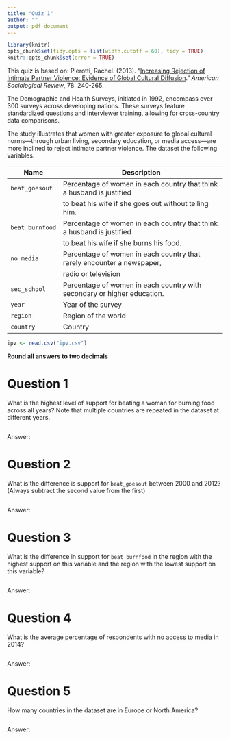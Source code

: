```yaml
---
title: "Quiz 1"
author: ""
output: pdf_document
---
```


```r
library(knitr)
opts_chunk$set(tidy.opts = list(width.cutoff = 60), tidy = TRUE)
knitr::opts_chunk$set(error = TRUE)
```

This quiz is based on: Pierotti, Rachel. (2013). "[Increasing Rejection of Intimate Partner Violence: Evidence of Global Cultural Diffusion](http://dx.doi.org/10.1177/0003122413480363)." *American Sociological Review*, 78: 240-265. 

The Demographic and Health Surveys, initiated in 1992, encompass over 300 surveys across developing nations. These surveys feature standardized questions and interviewer training, allowing for cross-country data comparisons. 

The study illustrates that women with greater exposure to global cultural norms—through urban living, secondary education, or media access—are more inclined to reject intimate partner violence. The dataset the following variables.

| Name            | Description                                                             |
|-----------------|-------------------------------------------------------------------------|
| `beat_goesout`  | Percentage of women in each country that think a husband is justified   |
|                 | to beat his wife if she goes out without telling him.                   |
| `beat_burnfood` | Percentage of women in each country that think a husband is justified   |
|                 | to beat his wife if she burns his food.                                 |
| `no_media`      | Percentage of women in each country that rarely encounter a newspaper,  |
|                 | radio or television                                                   |
| `sec_school`    | Percentage of women in each country with secondary or higher education. |
| `year`          | Year of the survey                                                      |
| `region`        | Region of the world                                                     |
| `country`       | Country                                                                 |

```r
ipv <- read.csv("ipv.csv")
```

**Round all answers to two decimals**

# Question 1

What is the highest level of support for beating a woman for burning food across all years? Note that multiple countries are repeated in the dataset at different years.  

```r

```
Answer: 

# Question 2

What is the difference is support for `beat_goesout` between 2000 and 2012? (Always subtract the second value from the first)

```r

```
Answer: 

# Question 3
What is the difference in support for `beat_burnfood` in the region with the highest support on this variable and the region with the lowest support on this variable? 

```r

```
Answer: 

# Question 4
What is the average percentage of respondents with no access to media in 2014?

```r

```
Answer: 

# Question 5
How many countries in the dataset are in Europe or North America?

```r

```
Answer: 